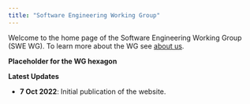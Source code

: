 ```yaml
---
title: "Software Engineering Working Group"
---
```


Welcome to the home page of the Software Engineering Working Group (SWE WG). To learn more about the WG see [about us](goals.qmd).


**Placeholder for the WG hexagon**


**Latest Updates**

* **7 Oct 2022**: Initial publication of the website.
